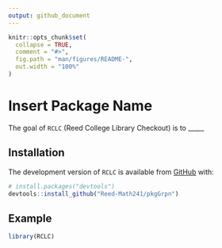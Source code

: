 ```yaml
---
output: github_document
---
```


<!-- README.md is generated from README.Rmd. Please edit that file -->

<!-- You'll still need to render `README.Rmd` regularly, to keep `README.md` up-to-date. `devtools::build_readme()` is handy for this.  -->

```r
knitr::opts_chunk$set(
  collapse = TRUE,
  comment = "#>",
  fig.path = "man/figures/README-",
  out.width = "100%"
)
```

# Insert Package Name

<!-- badges: start -->
<!-- badges: end -->

The goal of `RCLC` (Reed College Library Checkout) is to _____

## Installation

The development version of `RCLC` is available from [GitHub](https://github.com/Reed-Math241/pkgGrpn) with:

``` r
# install.packages("devtools")
devtools::install_github("Reed-Math241/pkgGrpn")
```
## Example


```r
library(RCLC)
```




